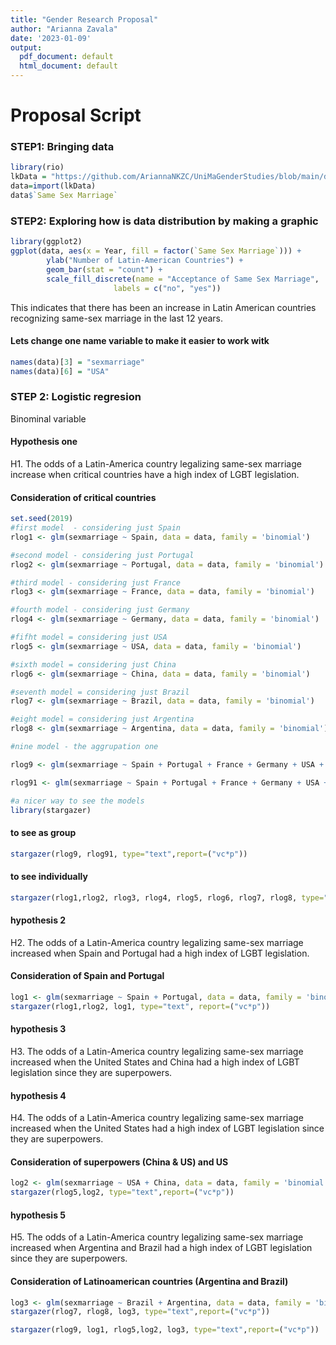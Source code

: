 ```yaml
---
title: "Gender Research Proposal"
author: "Arianna Zavala"
date: '2023-01-09'
output:
  pdf_document: default
  html_document: default
---
```



# Proposal Script


### STEP1: Bringing data
```r
library(rio)
lkData = "https://github.com/AriannaNKZC/UniMaGenderStudies/blob/main/data_gender_studies_fin.xlsx?raw=true"
data=import(lkData)
data$`Same Sex Marriage`
```


### STEP2: Exploring how is data distribution by making a graphic

```r
library(ggplot2)
ggplot(data, aes(x = Year, fill = factor(`Same Sex Marriage`))) +
        ylab("Number of Latin-American Countries") +
        geom_bar(stat = "count") +
        scale_fill_discrete(name = "Acceptance of Same Sex Marriage",
                       labels = c("no", "yes"))
```

This indicates that there has been an increase in Latin American countries recognizing same-sex marriage in the last 12 years.


#### Lets change one name variable to make it easier to work witk

```r
names(data)[3] = "sexmarriage"
names(data)[6] = "USA"
```


### STEP 2: Logistic regresion
Binominal variable

#### Hypothesis one

H1. The odds of a Latin-America country legalizing same-sex marriage increase when critical countries have a high index of LGBT legislation. 

#### Consideration of critical countries

```r
set.seed(2019)
#first model  - considering just Spain
rlog1 <- glm(sexmarriage ~ Spain, data = data, family = 'binomial')

#second model - considering just Portugal
rlog2 <- glm(sexmarriage ~ Portugal, data = data, family = 'binomial')

#third model - considering just France
rlog3 <- glm(sexmarriage ~ France, data = data, family = 'binomial')

#fourth model - considering just Germany
rlog4 <- glm(sexmarriage ~ Germany, data = data, family = 'binomial')

#fifht model = considering just USA
rlog5 <- glm(sexmarriage ~ USA, data = data, family = 'binomial')

#sixth model = considering just China
rlog6 <- glm(sexmarriage ~ China, data = data, family = 'binomial')

#seventh model = considering just Brazil
rlog7 <- glm(sexmarriage ~ Brazil, data = data, family = 'binomial')

#eight model = considering just Argentina
rlog8 <- glm(sexmarriage ~ Argentina, data = data, family = 'binomial')

#nine model - the aggrupation one

rlog9 <- glm(sexmarriage ~ Spain + Portugal + France + Germany + USA + China + Brazil + Argentina, data = data, family = 'binomial')

rlog91 <- glm(sexmarriage ~ Spain + Portugal + France + Germany + USA + Brazil + Argentina, data = data, family = 'binomial')

```


```r
#a nicer way to see the models
library(stargazer)
```

#### to see as group
```r
stargazer(rlog9, rlog91, type="text",report=("vc*p"))
```


#### to see individually 
```r
stargazer(rlog1,rlog2, rlog3, rlog4, rlog5, rlog6, rlog7, rlog8, type="text", report=("vc*p"))
```


#### hypothesis 2

H2. The odds of a Latin-America country legalizing same-sex marriage increased when Spain and Portugal had a high index of LGBT legislation.

#### Consideration of Spain and Portugal

```r
log1 <- glm(sexmarriage ~ Spain + Portugal, data = data, family = 'binomial')
stargazer(rlog1,rlog2, log1, type="text", report=("vc*p"))
```


#### hypothesis 3


H3. The odds of a Latin-America country legalizing same-sex marriage increased when the United States and China had a high index of LGBT legislation since they are superpowers.

#### hypothesis 4


H4. The odds of a Latin-America country legalizing same-sex marriage increased when the United States had a high index of LGBT legislation since they are superpowers.


#### Consideration of superpowers (China & US) and US

```r
log2 <- glm(sexmarriage ~ USA + China, data = data, family = 'binomial')
stargazer(rlog5,log2, type="text",report=("vc*p"))
```



#### hypothesis 5 

H5. The odds of a Latin-America country legalizing same-sex marriage increased when Argentina and Brazil had a high index of LGBT legislation since they are superpowers.

#### Consideration of Latinoamerican countries (Argentina and Brazil)

```r
log3 <- glm(sexmarriage ~ Brazil + Argentina, data = data, family = 'binomial')
stargazer(rlog7, rlog8, log3, type="text",report=("vc*p"))
```



```r
stargazer(rlog9, log1, rlog5,log2, log3, type="text",report=("vc*p"))
```

